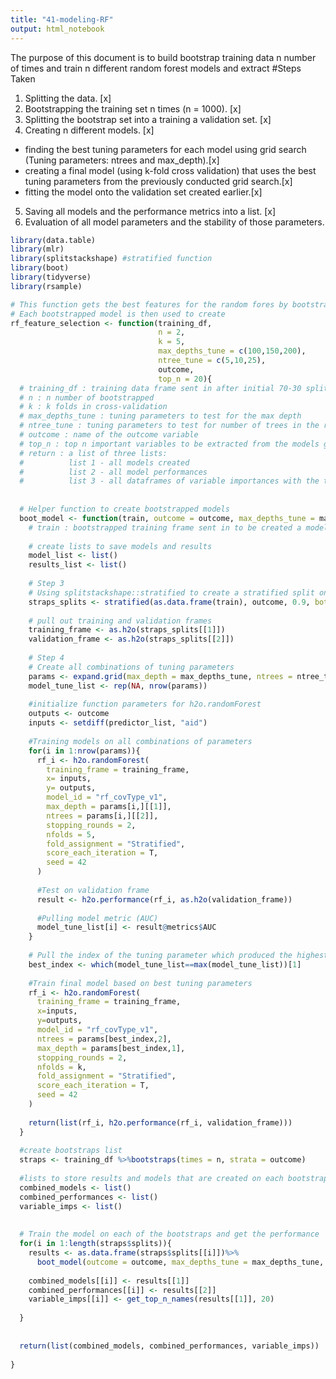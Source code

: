 ```yaml
---
title: "41-modeling-RF"
output: html_notebook
---
```


The purpose of this document is to build bootstrap training data n number of times and train n different random forest models and extract 
#Steps Taken

1. Splitting the data. [x]
2. Bootstrapping the training set n times (n = 1000). [x]
3. Splitting the bootstrap set into a training a validation set. [x]
4. Creating n different models. [x]
- finding the best tuning parameters for each model using grid search (Tuning parameters: ntrees and max_depth).[x]
- creating a final model (using k-fold cross validation) that uses the best tuning parameters from the previously conducted grid search.[x]
- fitting the model onto the validation set created earlier.[x]
5. Saving all models and the performance metrics into a list. [x]
6. Evaluation of all model parameters and the stability of those parameters.  

```r
library(data.table)
library(mlr)
library(splitstackshape) #stratified function
library(boot)
library(tidyverse)
library(rsample)
```


```r
# This function gets the best features for the random fores by bootstrapping it n number of times
# Each bootstrapped model is then used to create 
rf_feature_selection <- function(training_df, 
                                 n = 2, 
                                 k = 5, 
                                 max_depths_tune = c(100,150,200), 
                                 ntree_tune = c(5,10,25), 
                                 outcome, 
                                 top_n = 20){
  # training_df : training data frame sent in after initial 70-30 split
  # n : n number of bootstrapped
  # k : k folds in cross-validation
  # max_depths_tune : tuning parameters to test for the max depth
  # ntree_tune : tuning parameters to test for number of trees in the random forest
  # outcome : name of the outcome variable
  # top_n : top n important variables to be extracted from the models generated
  # return : a list of three lists: 
  #          list 1 - all models created
  #          list 2 - all model performances
  #          list 3 - all dataframes of variable importances with the top_n variables in it
  
  
  # Helper function to create bootstrapped models
  boot_model <- function(train, outcome = outcome, max_depths_tune = max_depths_tune, ntrees_tune = ntree_tune ){  
    # train : bootstrapped training frame sent in to be created a model with
    
    # create lists to save models and results
    model_list <- list() 
    results_list <- list()
    
    # Step 3
    # Using splitstackshape::stratified to create a stratified split on the outcome variable - 90-10 split
    straps_splits <- stratified(as.data.frame(train), outcome, 0.9, bothSets = T) 
    
    # pull out training and validation frames
    training_frame <- as.h2o(straps_splits[[1]])
    validation_frame <- as.h2o(straps_splits[[2]])
    
    # Step 4
    # Create all combinations of tuning parameters
    params <- expand.grid(max_depth = max_depths_tune, ntrees = ntree_tune)
    model_tune_list <- rep(NA, nrow(params))
    
    #initialize function parameters for h2o.randomForest
    outputs <- outcome
    inputs <- setdiff(predictor_list, "aid")
    
    #Training models on all combinations of parameters
    for(i in 1:nrow(params)){
      rf_i <- h2o.randomForest(
        training_frame = training_frame,
        x= inputs,
        y= outputs, 
        model_id = "rf_covType_v1",
        max_depth = params[i,][[1]],
        ntrees = params[i,][[2]], 
        stopping_rounds = 2,
        nfolds = 5,
        fold_assignment = "Stratified",
        score_each_iteration = T,
        seed = 42
      )
      
      #Test on validation frame
      result <- h2o.performance(rf_i, as.h2o(validation_frame))
      
      #Pulling model metric (AUC)
      model_tune_list[i] <- result@metrics$AUC
    }
    
    # Pull the index of the tuning parameter which produced the highest AUC
    best_index <- which(model_tune_list==max(model_tune_list))[1]
    
    #Train final model based on best tuning parameters
    rf_i <- h2o.randomForest(
      training_frame = training_frame,
      x=inputs,
      y=outputs, 
      model_id = "rf_covType_v1",
      ntrees = params[best_index,2], 
      max_depth = params[best_index,1],
      stopping_rounds = 2,
      nfolds = k,
      fold_assignment = "Stratified",
      score_each_iteration = T,
      seed = 42
    )
    
    return(list(rf_i, h2o.performance(rf_i, validation_frame)))
  }
  
  #create bootstraps list
  straps <- training_df %>%bootstraps(times = n, strata = outcome)
  
  #lists to store results and models that are created on each bootstrap
  combined_models <- list()
  combined_performances <- list()
  variable_imps <- list()
  
  
  # Train the model on each of the bootstraps and get the performance 
  for(i in 1:length(straps$splits)){
    results <- as.data.frame(straps$splits[[i]])%>%
      boot_model(outcome = outcome, max_depths_tune = max_depths_tune, ntrees_tune = ntree_tune)
    
    combined_models[[i]] <- results[[1]]
    combined_performances[[i]] <- results[[2]]
    variable_imps[[i]] <- get_top_n_names(results[[1]], 20)
    
  }
  
  
  return(list(combined_models, combined_performances, variable_imps))
  
}

```




